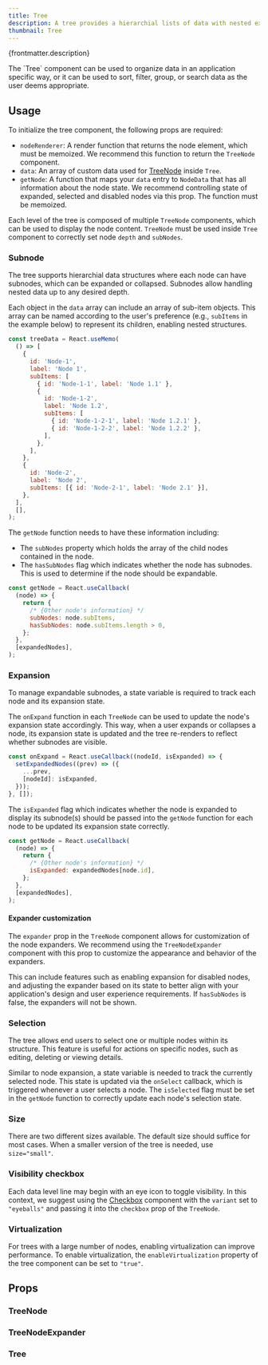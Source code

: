 ```yaml
---
title: Tree
description: A tree provides a hierarchial lists of data with nested expandable levels.
thumbnail: Tree
---
```


<p>{frontmatter.description}</p>
The `Tree` component can be used to organize data in an application specific way, or it can be used to
sort, filter, group, or search data as the user deems appropriate.

## Usage

To initialize the tree component, the following props are required:

- `nodeRenderer`: A render function that returns the node element, which must be memoized. We recommend this function to return the `TreeNode` component.
- `data`: An array of custom data used for [TreeNode](#treenode) inside `Tree`.
- `getNode`: A function that maps your `data` entry to `NodeData` that has all information about the node state. We recommend controlling state of expanded, selected and disabled nodes via this prop. The function must be memoized.

<LiveExample src='Tree.main.jsx'>
  <AllExamples.TreeMainExample client:load />
</LiveExample>

Each level of the tree is composed of multiple `TreeNode` components, which can be used to display the node content. `TreeNode` must be used inside `Tree` component to correctly set node `depth` and `subNodes`.

### Subnode

The tree supports hierarchial data structures where each node can have subnodes, which can be expanded or collapsed. Subnodes allow handling nested data up to any desired depth.

Each object in the `data` array can include an array of sub-item objects. This array can be named according to the user's preference (e.g., `subItems` in the example below) to represent its children, enabling nested structures.

```jsx
const treeData = React.useMemo(
  () => [
    {
      id: 'Node-1',
      label: 'Node 1',
      subItems: [
        { id: 'Node-1-1', label: 'Node 1.1' },
        {
          id: 'Node-1-2',
          label: 'Node 1.2',
          subItems: [
            { id: 'Node-1-2-1', label: 'Node 1.2.1' },
            { id: 'Node-1-2-2', label: 'Node 1.2.2' },
          ],
        },
      ],
    },
    {
      id: 'Node-2',
      label: 'Node 2',
      subItems: [{ id: 'Node-2-1', label: 'Node 2.1' }],
    },
  ],
  [],
);
```

The `getNode` function needs to have these information including:

- The `subNodes` property which holds the array of the child nodes contained in the node.
- The `hasSubNodes` flag which indicates whether the node has subnodes. This is used to determine if the node should be expandable.

```jsx {5, 6}
const getNode = React.useCallback(
  (node) => {
    return {
      /* {Other node's information} */
      subNodes: node.subItems,
      hasSubNodes: node.subItems.length > 0,
    };
  },
  [expandedNodes],
);
```

### Expansion

To manage expandable subnodes, a state variable is required to track each node and its expansion state.

The `onExpand` function in each `TreeNode` can be used to update the node's expansion state accordingly. This way, when a user expands or collapses a node, its expansion state is updated and the tree re-renders to reflect whether subnodes are visible.

```jsx
const onExpand = React.useCallback((nodeId, isExpanded) => {
  setExpandedNodes((prev) => ({
    ...prev,
    [nodeId]: isExpanded,
  }));
}, []);
```

The `isExpanded` flag which indicates whether the node is expanded to display its subnode(s) should be passed into the `getNode` function for each node to be updated its expansion state correctly.

```jsx {5}
const getNode = React.useCallback(
  (node) => {
    return {
      /* {Other node's information} */
      isExpanded: expandedNodes[node.id],
    };
  },
  [expandedNodes],
);
```

<LiveExample src='Tree.expansion.jsx'>
  <AllExamples.TreeExpansionExample client:load />
</LiveExample>

#### Expander customization

The `expander` prop in the `TreeNode` component allows for customization of the node expanders. We recommend using the `TreeNodeExpander` component with this prop to customize the appearance and behavior of the expanders.

This can include features such as enabling expansion for disabled nodes, and adjusting the expander based on its state to better align with your application's design and user experience requirements. If `hasSubNodes` is false, the expanders will not be shown.

<LiveExample src='Tree.customizeExpander.jsx'>
  <AllExamples.TreeCustomizeExpanderExample client:load />
</LiveExample>

### Selection

The tree allows end users to select one or multiple nodes within its structure. This feature is useful for actions on specific nodes, such as editing, deleting or viewing details.

Similar to node expansion, a state variable is needed to track the currently selected node. This state is updated via the `onSelect` callback, which is triggered whenever a user selects a node. The `isSelected` flag must be set in the `getNode` function to correctly update each node's selection state.

<LiveExample src='Tree.selection.jsx'>
  <AllExamples.TreeSelectionExample client:load />
</LiveExample>

### Size

There are two different sizes available. The default size should suffice for most cases. When a smaller version of the tree is needed, use `size="small"`.

<LiveExample src='Tree.small.jsx'>
  <AllExamples.TreeSmallExample client:load />
</LiveExample>

### Visibility checkbox

Each data level line may begin with an eye icon to toggle visibility. In this context, we suggest using the [Checkbox](/docs/checkbox) component with the `variant` set to `"eyeballs"` and passing it into the `checkbox` prop of the `TreeNode`.

<LiveExample src='Tree.visibilityCheckbox.jsx'>
  <AllExamples.TreeVisibilityCheckboxExample client:load />
</LiveExample>

### Virtualization

For trees with a large number of nodes, enabling virtualization can improve performance. To enable virtualization, the `enableVirtualization` property of the tree component can be set to `"true"`.

<LiveExample src='Tree.virtualization.jsx'>
  <AllExamples.TreeVirtualizationExample client:load />
</LiveExample>

## Props

### TreeNode

<PropsTable path='@itwin/itwinui-react/esm/core/Tree/TreeNode.d.ts' />

### TreeNodeExpander

<PropsTable path='@itwin/itwinui-react/esm/core/Tree/TreeNodeExpander.d.ts' />

### Tree

<PropsTable path='@itwin/itwinui-react/esm/core/Tree/Tree.d.ts' />
